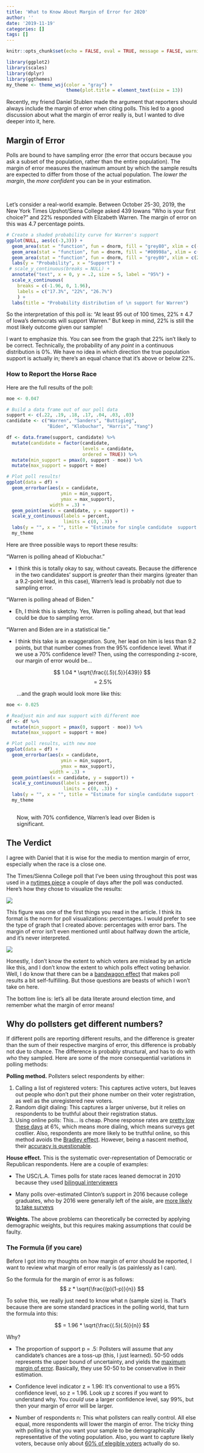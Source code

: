 ```yaml
---
title: 'What to Know About Margin of Error for 2020'
author: ''
date: '2019-11-19'
categories: []
tags: []
---
```


```r
knitr::opts_chunk$set(echo = FALSE, eval = TRUE, message = FALSE, warning = FALSE)

library(ggplot2)
library(scales)
library(dplyr)
library(ggthemes)
my_theme <- theme_wsj(color = "gray") +
                      theme(plot.title = element_text(size = 13))
```

Recently, my friend Daniel Stublen made the argument that reporters should always include the margin of error when citing polls. This led to a good discussion about what the margin of error really is, but I wanted to dive deeper into it, here.


## Margin of Error

Polls are bound to have sampling error (the error that occurs because you ask a subset of the population, rather than the entire population). The margin of error measures the maximum amount by which the sample results are expected to differ from those of the actual population. The *lower the margin*, the *more confident* you can be in your estimation. 


</br>

Let's consider a real-world example. Between October 25-30, 2019, the New York Times Upshot/Siena College asked 439 Iowans "Who is your first choice?" and 22% responded with Elizabeth Warren. The margin of error on this was 4.7 percentage points.

```r
# Create a shaded probability curve for Warren's support
ggplot(NULL, aes(c(-3,3))) +
  geom_area(stat = "function", fun = dnorm, fill = "grey80", xlim = c(-3, -2)) +
  geom_area(stat = "function", fun = dnorm, fill = "#00998a", xlim = c(-2, 2)) +
  geom_area(stat = "function", fun = dnorm, fill = "grey80", xlim = c(2, 3)) +
  labs(y = "Probability", x = "Support") + 
 # scale_y_continuous(breaks = NULL) + 
  annotate("text", x = 0, y = .2, size = 5, label = "95%") +
  scale_x_continuous(
    breaks = c(-1.96, 0, 1.96),
    labels = c("17.3%", "22%", "26.7%")
    ) +
  labs(title = "Probability distribution of \n support for Warren") 

```

So the interpretation of this poll is: "At least 95 out of 100 times, $22 \% \pm 4.7$ of Iowa's democrats will support Warren." But keep in mind, 22% is still the most likely outcome given our sample! 

I want to emphasize this. You can see from the graph that 22% isn't likely to be correct. Technically, the probability of any *point* in a continuous distribution is 0%. We have no idea in which direction the true population support is actually in; there's an equal chance that it's above or below 22%. 


### How to Report the Horse Race

Here are the full results of the poll:

```r
moe <- 0.047

# Build a data frame out of our poll data
support <- c(.22, .19, .18, .17, .04, .03, .03)
candidate <- c("Warren", "Sanders", "Buttigieg",
               "Biden", "Klobuchar", "Harris", "Yang")

df <- data.frame(support, candidate) %>%
  mutate(candidate = factor(candidate,
                            levels = candidate,
                            ordered = TRUE)) %>% 
  mutate(min_support = pmax(0, support - moe)) %>%
  mutate(max_support = support + moe)

# Plot poll results!
ggplot(data = df) +
  geom_errorbar(aes(x = candidate,
                    ymin = min_support,
                    ymax = max_support),
                width = .3) +
  geom_point(aes(x = candidate, y = support)) + 
  scale_y_continuous(labels = percent,
                     limits = c(0, .3)) +
  labs(y = "", x = "", title = "Estimate for single candidate  support (95% confidence)") + 
  my_theme 
```

Here are three possible ways to report these results: 

"Warren is polling ahead of Klobuchar." 

* I think this is totally okay to say, without caveats. Because the difference in the two candidates' support is *greater* than their margins (greater than a 9.2-point lead, in this case), Warren's lead is probably not due to sampling error.

"Warren is polling ahead of Biden."

* Eh, I think this is sketchy. Yes, Warren is polling ahead, but that lead could be due to sampling error.


"Warren and Biden are in a statistical tie." 

* I think this take is an exaggeration. Sure, her lead on him is less than 9.2 points, but that number comes from the 95% confidence level. What if we use a 70% confidence level? Then, using the corresponding z-score, our margin of error would be...

$$ 1.04 * \sqrt{\frac{(.5)(.5)}{439}} $$
$$ = 2.5\% $$ 

|        ...and the graph would look more like this: 

```r
moe <- 0.025

# Readjust min and max support with different moe
df <- df %>%
  mutate(min_support = pmax(0, support - moe)) %>%
  mutate(max_support = support + moe)

# Plot poll results, with new moe
ggplot(data = df) +
  geom_errorbar(aes(x = candidate,
                    ymin = min_support,
                    ymax = max_support),
                width = .3) +
  geom_point(aes(x = candidate, y = support)) + 
  scale_y_continuous(labels = percent,
                     limits = c(0, .3)) +
  labs(y = "", x = "", title = "Estimate for single candidate support (confidence = 70%)") + 
  my_theme
  
```

|        Now, with 70% confidence, Warren's lead over Biden is 
|        significant.


## The Verdict

I agree with Daniel that it is wise for the media to mention margin of error, especially when the race is a close one. 

The Times/Sienna College poll that I've been using throughout this post was used in a [nytimes piece](https://www.nytimes.com/2019/11/01/us/politics/iowa-poll-warren-biden.html) a couple of days after the poll was conducted. Here's how they chose to visualize the results: 

![](https://i.imgur.com/ppEyQ9m.jpg)

This figure was one of the first things you read in the article. I think its format is the norm for poll visualizations: percentages. I would prefer to see the type of graph that I created above: percentages *with* error bars. The margin of error isn't even mentioned until about halfway down the article, and it's never interpreted. 

![](https://i.imgur.com/xaTQN9m.jpg)

Honestly, I don't know the extent to which voters are mislead by an article like this, and I don't know the extent to which polls effect voting behavior. Well, I do know that there can be a [bandwagon effect](http://researchdmr.com/Why_Are_Polls_Self_Fulfilling_Prophecies) that makes poll results a bit self-fulfilling. But those questions are beasts of which I won't take on here.

The bottom line is: let's all be data literate around election time, and remember what the margin of error means!


## Why do pollsters get different numbers?

If different polls are reporting different results, and the difference is greater than the sum of their respective margins of error, this difference is probably not due to chance. The difference is probably structural, and has to do with *who* they sampled. Here are some of the more consequential variations in polling methods: 


**Polling method.** Pollsters select respondents by either:

1. Calling a list of registered voters: This captures active voters, but leaves out people who don't put their phone number on their voter registration, as well as the unregistered new voters.
2. Random digit dialing: This captures a larger universe, but it relies on respondents to be truthful about their registration status.
3. Using online polls: This... is cheap. Phone response rates are [pretty low these days](https://www.pewresearch.org/fact-tank/2019/02/27/response-rates-in-telephone-surveys-have-resumed-their-decline/) at 6%, which means more dialing, which means surveys get costlier. Also, respondents are more likely to be truthful online, so this method avoids the [Bradley effect](https://en.wikipedia.org/wiki/Bradley_effect). However, being a nascent method, their [accuracy is questionable](https://www.nytimes.com/2019/07/02/upshot/online-polls-analyzing-reliability.html).
    
**House effect.** This is the systematic over-representation of Democratic or Republican respondents. Here are a couple of examples:

* The USC/L.A. Times polls for state races leaned democrat in 2010 because they used [bilingual interviewers](https://fivethirtyeight.com/features/when-house-effects-become-bias/)  

* Many polls over-estimated Clinton's support in 2016 because college graduates, who by 2016 were generally left of the aisle, are [more likely to take surveys](https://www.aapor.org/Education-Resources/Reports/An-Evaluation-of-2016-Election-Polls-in-the-U-S.aspx)
    
**Weights.** The above problems can theoretically be corrected by applying demographic weights, but this requires making assumptions that could be faulty.





### The Formula (if you care)

Before I got into my thoughts on how margin of error should be reported, I want to review what margin of error really is (as painlessly as I can).

So the formula for the margin of error is as follows:
$$ z * \sqrt{\frac{(p)(1-p)}{n}} $$

To solve this, we really just need to know what n (sample size) is. That's because there are some standard practices in the polling world, that turn the formula into this: 

$$ = 1.96 * \sqrt{\frac{(.5)(.5)}{n}} $$

Why?

* The proportion of support p = .5: Pollsters will assume that any candidate's chances are a toss-up (this, I just learned). 50-50 odds represents the upper bound of uncertainty, and yields the [maximum margin of error](https://abcnews.go.com/PollingUnit/sampling-error-means/story?id=5984818). Basically, they use 50-50 to be conservative in their estimation.

* Confidence level indicator z = 1.96: It's conventional to use a 95% confidence level, so z = 1.96. Look up z scores if you want to understand why. You *could* use a larger confidence level, say 99%, but then your margin of error will be larger.

* Number of respondents n: This what pollsters can really control. All else equal, more respondents will lower the margin of error. The tricky thing with polling is that you want your sample to be demographically representative of the voting population. Also, you want to capture likely voters, because only about [60% of elegible voters](https://fivethirtyeight.com/features/no-voter-turnout-wasnt-way-down-from-2012/) actually do so.


